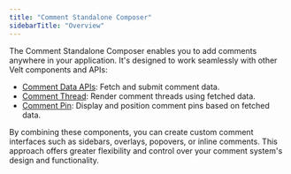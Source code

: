 ```yaml
---
title: "Comment Standalone Composer"
sidebarTitle: "Overview"
---
```


The Comment Standalone Composer enables you to add comments anywhere in your application. It's designed to work seamlessly with other Velt components and APIs:

- [Comment Data APIs](/async-collaboration/comments/customize-behavior#getcommentannotations): Fetch and submit comment data.
- [Comment Thread](/async-collaboration/comments/standalone-components/comment-thread/overview): Render comment threads using fetched data.
- [Comment Pin](/async-collaboration/comments/standalone-components/comment-pin/overview): Display and position comment pins based on fetched data.

By combining these components, you can create custom comment interfaces such as sidebars, overlays, popovers, or inline comments. This approach offers greater flexibility and control over your comment system's design and functionality.